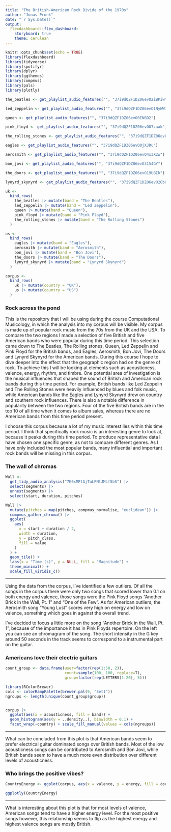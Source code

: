 ```yaml
---
title: "The British-American Rock Divide of the 1970s"
author: "Jonas Pronk"
date: "`r Sys.Date()`"
output: 
  flexdashboard::flex_dashboard:
    storyboard: true
    theme: cerulean
---
```


```r
knitr::opts_chunk$set(echo = TRUE)
library(flexdashboard)
library(tidyverse)
library(spotifyr)
library(dplyr)
library(ggthemes)
library(compmus)
library(pals)
library(plotly)
```

```r
the_beatles <- get_playlist_audio_features("", "37i9dQZF1DZ06evO2iBPiw")

led_zeppelin <- get_playlist_audio_features("", "37i9dQZF1DZ06evO1NyWWI")

queen <- get_playlist_audio_features("", "37i9dQZF1DZ06evO0ENBD2")

pink_floyd <- get_playlist_audio_features("", "37i9dQZF1DZ06evO07zaak")

the_rolling_stones <- get_playlist_audio_features("", "37i9dQZF1DZ06evO19s0CZ")

eagles <- get_playlist_audio_features("", "37i9dQZF1DZ06evO0jXJRu")

aerosmith <- get_playlist_audio_features("", "37i9dQZF1DZ06evO4x3X2w")

bon_jovi <- get_playlist_audio_features("", "37i9dQZF1DZ06evO3154GY")

the_doors <- get_playlist_audio_features("", "37i9dQZF1DZ06evO19UBIk")

lynyrd_skynyrd <- get_playlist_audio_features("", "37i9dQZF1DZ06evO2ObHwc")

uk <-
  bind_rows(
    the_beatles |> mutate(band = "The Beatles"),
    led_zeppelin |> mutate(band = "Led Zeppelin"),
    queen |> mutate(band = "Queen"),
    pink_floyd |> mutate(band = "Pink Floyd"),
    the_rolling_stones |> mutate(band = "The Rolling Stones")
  )

us <-
  bind_rows(
    eagles |> mutate(band = "Eagles"),
    aerosmith |> mutate(band = "Aerosmith"),
    bon_jovi |> mutate(band = "Bon Jovi"),
    the_doors |> mutate(band = "The Doors"),
    lynyrd_skynyrd |> mutate(band = "Lynyrd Skynyrd")
  )

corpus <-
  bind_rows(
    uk |> mutate(country = "UK"),
    us |> mutate(country = "US")
  )
```

### Rock across the pond


This is the repository that I will be using during the course Computational Musicology, in which the analysis into my corpus will be visible. My corpus is made up of popular rock music from the 70s from the UK and the USA. To compare the two regions I made a selection of five British and five American bands who were popular during this time period. This selection came down to The Beatles, The Rolling stones, Queen, Led Zeppelin and Pink Floyd for the British bands, and Eagles, Aerosmith, Bon Jovi, The Doors and Lynyrd Skynyrd for the American bands. During this course I hope to dive deeper into the effect that the geographic region had on the genre of rock. To achieve this I will be looking at elements such as acousticness, valence, energy, rhythm, and timbre.
One potential area of investigation is the musical influences that shaped the sound of British and American rock bands during this time period. For example, British bands like Led Zeppelin and The Rolling Stones were heavily influenced by blues and folk music, while American bands like the Eagles and Lynyrd Skynyrd drew on country and southern rock influences. There is also a notable difference in popularity between the two regions. Four of the five British bands are in the top 10 of all time when it comes to album sales, whereas there are no American bands from this time period present.


I choose this corpus because a lot of my music interest lies within this time period. I think that specifically rock music is an interesting genre to look at, because it peaks during this time period. To produce representative data I have chosen one specific genre, as not to compare different genres. As I have only included the most popular bands, many influential and important rock bands will be missing in this corpus.


### The wall of chromas

```r
Wall <-
  get_tidy_audio_analysis("7K6xMPtAjTuLPNlJMLf5bS") |>
  select(segments) |>
  unnest(segments) |>
  select(start, duration, pitches)

Wall |>
  mutate(pitches = map(pitches, compmus_normalise, "euclidean")) |>
  compmus_gather_chroma() |> 
  ggplot(
    aes(
      x = start + duration / 2,
      width = duration,
      y = pitch_class,
      fill = value
    )
  ) +
  geom_tile() +
  labs(x = "Time (s)", y = NULL, fill = "Magnitude") +
  theme_minimal() +
  scale_fill_viridis_c()
```

***

Using the data from the corpus, I've identified a few outliers. Of all the songs in the corpus there were only two songs that scored lower than 0.1 on both energy and valence, those songs were the Pink Floyd songs "Another Brick in the Wall, Pt. 1" and "One of the Few". As for American outliers, the Aerosmith song "Young Lust" scores very high on energy and low on valence, something which goes in against the overall trend.

I've decided to focus a little more on the song "Another Brick in the Wall, Pt. 1", because of the importance it has in Pink Floyds repertoire. On the left you can see an chromagram of the song. The short intensity in the G key around 50 seconds in the track seems to correspond to a instrumental part on the guitar.


### Americans love their electric guitars

```r
count_group <- data.frame(user=factor(rep(1:50, 2)), 
                          count=sample(100, 100, replace=T), 
                          group=factor(rep(LETTERS[1:20], 5)))

library(RColorBrewer)
cols <- colorRampPalette(brewer.pal(9, "Set1"))
ngroups <- length(unique(count_group$group))


corpus |>
  ggplot(aes(x = acousticness, fill = band)) +
  geom_histogram(aes(y = ..density..), binwidth = 0.1) +
  facet_wrap(~country) + scale_fill_manual(values = cols(ngroups))
```

***

What can be concluded from this plot is that American bands seem to prefer electrical guitar dominated songs over British bands. Most of the low acousticness songs can be contributed to Aerosmith and Bon Jovi, while British bands seem to have a much more even distribution over different levels of acousticness.

### Who brings the positive vibes?

```r
CountryEnergy <- ggplot(corpus, aes(x = valence, y = energy, fill = country, color = country, text = track.name)) + geom_point(alpha = 0.6, shape = 21, stroke = 1) + theme_tufte() + xlim(0, 1) + ylim(0, 1) + geom_smooth()

ggplotly(CountryEnergy)
```

***

What is interesting about this plot is that for most levels of valence, American songs tend to have a higher energy level. For the most positive songs however, this relationship seems to flip as the highest energy and highest valence songs are mostly British.

